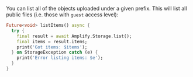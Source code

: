You can list all of the objects uploaded under a given prefix. This will list all public files (i.e. those with `guest` access level):

```dart
Future<void> listItems() async {
  try {
    final result = await Amplify.Storage.list();
    final items = result.items;
    print('Got items: $items');
  } on StorageException catch (e) {
    print('Error listing items: $e');
  }
}
```
